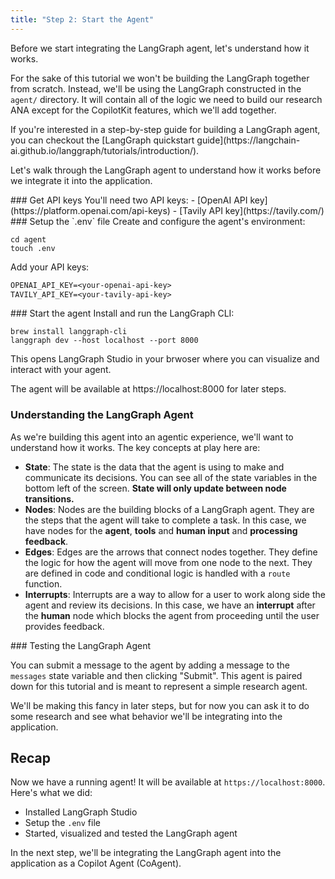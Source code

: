 ```yaml
---
title: "Step 2: Start the Agent"
---
```


Before we start integrating the LangGraph agent, let's understand how it works. 

For the sake of this tutorial we won't be building the LangGraph together from scratch. 
Instead, we'll be using the LangGraph constructed in the `agent/` directory. It will 
contain all of the logic we need to build our research ANA except for the CopilotKit
features, which we'll add together.

<Callout>
If you're interested in a step-by-step guide for building a LangGraph agent, you can checkout the 
[LangGraph quickstart guide](https://langchain-ai.github.io/langgraph/tutorials/introduction/).
</Callout>

Let's walk through the LangGraph agent to understand how it works before we integrate it into the application.

<Steps>
<Step>
### Get API keys
You'll need two API keys:
- [OpenAI API key](https://platform.openai.com/api-keys)
- [Tavily API key](https://tavily.com/)

</Step>
<Step>
### Setup the `.env` file
Create and configure the agent's environment:

```shell
cd agent
touch .env
```

Add your API keys:
```txt title=".env"
OPENAI_API_KEY=<your-openai-api-key>
TAVILY_API_KEY=<your-tavily-api-key>
```

</Step>
<Step>
### Start the agent
Install and run the LangGraph CLI:

```shell
brew install langgraph-cli
langgraph dev --host localhost --port 8000
```

This opens LangGraph Studio in your brwoser where you can visualize and interact with your agent.

<Callout>
The agent will be available at https://localhost:8000 for later steps.
</Callout>

<ImageZoom src="/images/coagents/tutorials/research-ana/lgs-overview.png" height={1000} width={1000} className="rounded-lg shadow-lg"/>

</Step>
<Step>

### Understanding the LangGraph Agent

As we're building this agent into an agentic experience, we'll want to understand how it works. The key concepts at play here are:

- **State**: The state is the data that the agent is using to make and communicate its decisions. You can see all of the state variables in the bottom left of the screen. **State will only update between node transitions.**
- **Nodes**: Nodes are the building blocks of a LangGraph agent. They are the steps that the agent will take to complete a task. In this case, we have nodes for the **agent**, **tools** and **human input** and **processing feedback**.
- **Edges**: Edges are the arrows that connect nodes together. They define the logic for how the agent will move from one node to the next. They are defined in code and conditional logic is handled with a `route` function.
- **Interrupts**: Interrupts are a way to allow for a user to work along side the agent and review its decisions. In this case, we have an **interrupt** after the **human** node which blocks the agent from proceeding until the user provides feedback.

</Step>
<Step>
### Testing the LangGraph Agent

You can submit a message to the agent by adding a message to the `messages` state variable and then clicking "Submit". This agent is paired
down for this tutorial and is meant to represent a simple research agent.

We'll be making this fancy in later steps, but for now you can ask it to do some research and see what behavior we'll be 
integrating into the application.
</Step>
</Steps>

## Recap
Now we have a running agent! It will be available at `https://localhost:8000`. Here's what we did:
- Installed LangGraph Studio
- Setup the `.env` file
- Started, visualized and tested the LangGraph agent

In the next step, we'll be integrating the LangGraph agent into the application as a Copilot Agent (CoAgent).